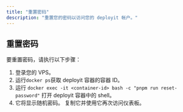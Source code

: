 ```yaml
---
title: "重置密码"
description: "重置您的密码以访问您的 deployit 帐户。"
---
```


## 重置密码

要重置密码，请执行以下步骤：

1. 登录您的 VPS。
2. 运行`docker ps`获取 deployit 容器的容器 ID。
3. 运行 `docker exec -it <container-id> bash -c "pnpm run reset-password"` 打开 deployit 容器中的 shell。
4. 它将显示随机密码。 复制它并使用它再次访问仪表板。

